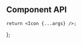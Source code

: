 

<Meta component={Icon} title="Components/Icon" />

<Title>Icon</Title>

## Component API

<ArgsTable of={Icon} />

    return <Icon {...args} />;
};

<Canvas hidden>
    <Story
        name="Default"
        args={{
            size: DEFAULT_ICON_SIZE,
            glyph: DEFAULT_ICON_GLYPH,
        }}
        argTypes={Utils.hideStyledComponentProperties({
            size: {
                control: {
                    type: 'select',
                    options: ICON_SIZES,
                },
            },
            glyph: {
                control: {
                    type: 'select',
                    options: Object.keys(ICON_GLYPHS),
                },
            },
            'aria-label': { table: { disable: true } },
            'data-size': { table: { disable: true } },
            'data-glyph': { table: { disable: true } },
        })}
    >
        {Template.bind({})}
    </Story>
</Canvas>
